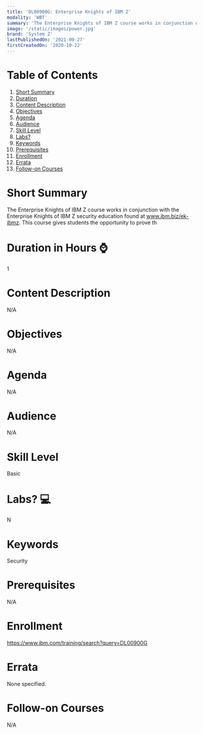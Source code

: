 ```yaml
---
title: 'DL00900G: Enterprise Knights of IBM Z'
modality: 'WBT'
summary: 'The Enterprise Knights of IBM Z course works in conjunction with the Enterprise Knights of IBM Z security education found at www.ibm.biz/ek-ibmz. This course gives students the opportunity to prove th'
image: '/static/images/power.jpg'
brand: 'System Z'
lastPublishedOn: '2021-09-27'
firstCreatedOn: '2020-10-22'
---
```

# Table of Contents
1.  [Short Summary](#short-summary)
2.  [Duration](#duration-in-hours-)
3.  [Content Description](#content-description)
4.  [Objectives](#objectives)
5.  [Agenda](#agenda)
6.  [Audience](#audience)
7.  [Skill Level](#skill-level)
8.  [Labs?](#labs-)
9.  [Keywords](#keywords)
10. [Prerequisites](#prerequisites)
11. [Enrollment](#enrollment)
12. [Errata](#errata)
13. [Follow-on Courses](#follow-on-courses)

# Short Summary
The Enterprise Knights of IBM Z course works in conjunction with the Enterprise Knights of IBM Z security education found at www.ibm.biz/ek-ibmz. This course gives students the opportunity to prove th

# Duration in Hours ⌚
1

# Content Description
N/A

# Objectives
N/A

# Agenda
N/A

# Audience
N/A

# Skill Level
Basic               

# Labs? 💻
N

# Keywords
Security

# Prerequisites
N/A

# Enrollment
https://www.ibm.com/training/search?query=DL00900G

# Errata
None specified.

# Follow-on Courses
N/A

